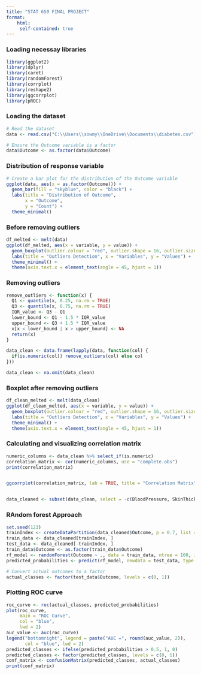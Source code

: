 ---
title: "STAT 650 FINAL PROJECT"
format:
    html:
     self-contained: true
---


### Loading necessay libraries

```{r}

library(ggplot2)
library(dplyr)
library(caret)
library(randomForest)
library(corrplot)
library(reshape2)
library(ggcorrplot)
library(pROC) 

```


### Loading the dataset
```{r}
# Read the dataset
data <- read.csv("C:\\Users\\sowmy\\OneDrive\\Documents\\diabetes.csv")

# Ensure the Outcome variable is a factor
data$Outcome <- as.factor(data$Outcome)


```

### Distribution of response variable

```{r}
# Create a bar plot for the distribution of the Outcome variable
ggplot(data, aes(x = as.factor(Outcome))) +
  geom_bar(fill = "skyblue", color = "black") +
  labs(title = "Distribution of Outcome",
       x = "Outcome",
       y = "Count") +
  theme_minimal()

```

### Before removing outliers

```{r}

df_melted <- melt(data)
ggplot(df_melted, aes(x = variable, y = value)) +
  geom_boxplot(outlier.colour = "red", outlier.shape = 16, outlier.size = 2) +
  labs(title = "Outliers Detection", x = "Variables", y = "Values") +
  theme_minimal() +
  theme(axis.text.x = element_text(angle = 45, hjust = 1))

```

### Removing outliers

```{r}

remove_outliers <- function(x) {
  Q1 <- quantile(x, 0.25, na.rm = TRUE)
  Q3 <- quantile(x, 0.75, na.rm = TRUE)
  IQR_value <- Q3 - Q1
  lower_bound <- Q1 - 1.5 * IQR_value
  upper_bound <- Q3 + 1.5 * IQR_value
  x[x < lower_bound | x > upper_bound] <- NA
  return(x)
}

data_clean <- data.frame(lapply(data, function(col) {
  if(is.numeric(col)) remove_outliers(col) else col
}))

data_clean <- na.omit(data_clean)

```

### Boxplot after removing outliers

```{r}
df_clean_melted <- melt(data_clean)
ggplot(df_clean_melted, aes(x = variable, y = value)) +
  geom_boxplot(outlier.colour = "red", outlier.shape = 16, outlier.size = 2) +
  labs(title = "Outliers Detection", x = "Variables", y = "Values") +
  theme_minimal() +
  theme(axis.text.x = element_text(angle = 45, hjust = 1))

```

### Calculating and visualizing correlation matrix

```{r}

numeric_columns <- data_clean %>% select_if(is.numeric)
correlation_matrix <- cor(numeric_columns, use = "complete.obs")
print(correlation_matrix)


ggcorrplot(correlation_matrix, lab = TRUE, title = "Correlation Matrix")


data_cleaned <- subset(data_clean, select = -c(BloodPressure, SkinThickness, Insulin, DiabetesPedigreeFunction))

```

### RAndom forest Approach

```{r}

set.seed(123)
trainIndex <- createDataPartition(data_cleaned$Outcome, p = 0.7, list = FALSE)
train_data <- data_cleaned[trainIndex, ]
test_data <- data_cleaned[-trainIndex, ]
train_data$Outcome <- as.factor(train_data$Outcome)
rf_model <- randomForest(Outcome ~ ., data = train_data, ntree = 100, importance = TRUE)
predicted_probabilities <- predict(rf_model, newdata = test_data, type = "prob")[, 2]

# Convert actual outcomes to a factor
actual_classes <- factor(test_data$Outcome, levels = c(0, 1))

```

### Plotting ROC curve

```{r}
roc_curve <- roc(actual_classes, predicted_probabilities)
plot(roc_curve, 
     main = "ROC Curve", 
     col = "blue", 
     lwd = 2)
auc_value <- auc(roc_curve)
legend("bottomright", legend = paste("AUC =", round(auc_value, 2)), 
       col = "blue", lwd = 2)
predicted_classes <- ifelse(predicted_probabilities > 0.5, 1, 0)
predicted_classes <- factor(predicted_classes, levels = c(0, 1))
conf_matrix <- confusionMatrix(predicted_classes, actual_classes)
print(conf_matrix)

```
